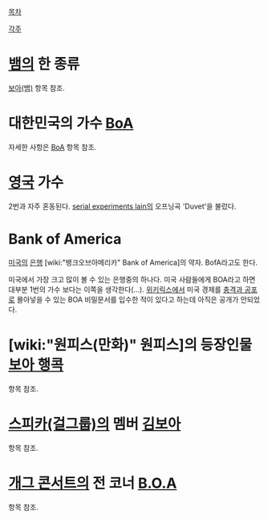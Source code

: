 [[목차]]

[[각주]]

= [[뱀]]의 한 종류 =
[[보아(뱀)]] 항목 참조.


= 대한민국의 가수 [[BoA]] =
자세한 사항은 [[BoA]] 항목 참조.

= [[영국]] 가수 =
2번과 자주 혼동된다. [[serial experiments lain]]의 오프닝곡 'Duvet'을 불렀다.

= Bank of America =
[[미국]]의 [[은행]]
[wiki:"뱅크오브아메리카" Bank of America]의 약자. BofA라고도 한다.

미국에서 가장 크고 많이 볼 수 있는 은행중의 하나다. 미국 사람들에게 BOA라고 하면 대부분 1번의 가수 보다는 이쪽을 생각한다(...).  [[위키릭스]]에서 미국 경제를 [[충격과 공포]]로 몰아넣을 수 있는 BOA 비밀문서를 입수한 적이 있다고 하는데 아직은 공개가 안되었다.

= [wiki:"원피스(만화)" 원피스]의 등장인물 [[보아 행콕]] =
항목 참조.

= [[스피카(걸그룹)]]의 멤버 [[김보아]] =
항목 참조.

= [[개그 콘서트]]의 전 코너 [[B.O.A]] =
항목 참조.
